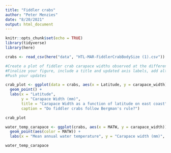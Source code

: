 ```yaml
---
title: "Fiddler crabs"
author: "Peter Menzies"
date: "8/20/2021"
output: html_document
---
```


```r
knitr::opts_chunk$set(echo = TRUE)
library(tidyverse)
library(here)
```

```r
crabs <- read_csv(here("data", "HTL-MAR-FiddlerCrabBodySize (1).csv"))
```

```r
#Create a plot of fiddler crab carapace widths observed at the different latitudes
#Finalize your figure, include a title and updated axis labels, add alt-text, and add a figure caption (you #can either do this in the code chunk options or just in plain markdown text below your figure). Update code chunk options so that only your finalized graph and figure caption show up in your knitted report (i.e., no code should show up, or you can use code folding)
#Push your updates

crab_plot <- ggplot(data = crabs, aes(x = Latitude, y = carapace_width)) +
  geom_point() +
  labs(x = "Latitude",
       y = "Carapace Width (mm)",
       title = "Carapace Width as a function of latitude on east coast",
       caption = "Do fiddler crabs follow Bergman's rule?")

crab_plot
```

```r
water_temp_carapace <- ggplot(crabs, aes(x = MATW, y = carapace_width)) +
  geom_point(aes(color = MATW)) +
  labs(x = "Mean annual water temperature", y = "Carapace width (mm)", title = "Crab cararpce width vs mean annual water temperature", caption = "A negative linear correlation between water temperature and carapace width of fiddler crabs on the east coast")

water_temp_carapace
```

